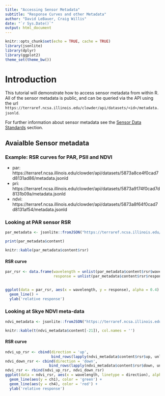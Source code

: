 ```yaml
---
title: "Accessing Sensor Metadata"
subtitle: "Response Curves and other Metadata"
author: "David LeBauer, Craig Willis"
date: "`r Sys.Date()`"
output: html_document
---
```


```r
knitr::opts_chunk$set(echo = TRUE, cache = TRUE)
library(jsonlite)
library(dplyr)
library(ggplot2)
theme_set(theme_bw())


```

# Introduction

This tutorial will demonstrate how to access sensor metadata from within R. All of the sensor metadata is public, and can be queried via the API using the url `https://terraref.ncsa.illinois.edu/clowder/api/datasets/<id>/metadata.jsonld`.

For further information about sensor metadata see the [Sensor Data Standards](/sensor-data-standards.md) section.

## Avaialble Sensor metadata


### Example: RSR curves for PAR, PSII and NDVI

* par: https://terraref.ncsa.illinois.edu/clowder/api/datasets/5873a8ce4f0cad7d8131ad86/metadata.jsonld
* pri: https://terraref.ncsa.illinois.edu/clowder/api/datasets/5873a9174f0cad7d8131b09a/metadata.jsonld
* ndvi: https://terraref.ncsa.illinois.edu/clowder/api/datasets/5873a8f64f0cad7d8131af54/metadata.jsonld


### Looking at PAR sensor RSR

```r

par_metadata <- jsonlite::fromJSON("https://terraref.ncsa.illinois.edu/clowder/api/datasets/5873a8ce4f0cad7d8131ad86/metadata.jsonld")

print(par_metadata$content)

knitr::kable(par_metadata$content$rsr)

```
#### RSR curve 

```r
par_rsr <- data.frame(wavelength = unlist(par_metadata$content$rsr$wavelength),
                      response = unlist(par_metadata$content$rsr$response))

                      
ggplot(data = par_rsr, aes(x = wavelength, y = response), alpha = 0.4) +
  geom_line() +
  ylab('relative response')
```

### Looking at Skye NDVI meta-data

```r

ndvi_metadata <- jsonlite::fromJSON("https://terraref.ncsa.illinois.edu/clowder/api/datasets/581787524f0ce77b6655b2c7/metadata.jsonld")

knitr::kable(t(ndvi_metadata$content[-21]), col.names = '')

```
#### RSR curve 

```r
ndvi_up_rsr <- cbind(direction = 'up',
                     bind_rows(lapply(ndvi_metadata$content$rsr$up, unlist)))
ndvi_down_rsr <- cbind(direction = 'down', 
                    bind_rows(lapply(ndvi_metadata$content$rsr$down, unlist)))
ndvi_rsr <- rbind(ndvi_up_rsr, ndvi_down_rsr) 
ggplot(data = ndvi_rsr, aes(x = wavelength, linetype = direction), alpha = 0.4) +
  geom_line(aes(y = ch1), color = 'green') + 
  geom_line(aes(y = ch4), color = 'red') +
  ylab('relative response')
```

